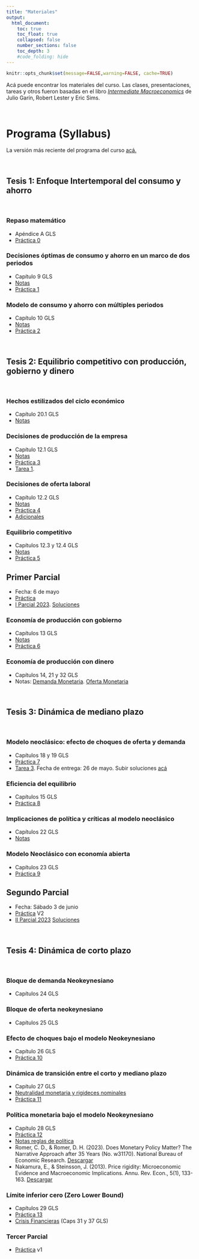 ```yaml
---
title: "Materiales"
output:
  html_document:
    toc: true
    toc_float: true
    collapsed: false
    number_sections: false
    toc_depth: 3
    #code_folding: hide
---
```


```r
knitr::opts_chunk$set(message=FALSE,warning=FALSE, cache=TRUE)
```

Acá puede encontrar los materiales del curso. Las clases, presentaciones, tareas y otros fueron basadas en el libro [*Intermediate Macroeconomics*](https://www3.nd.edu/~esims1/GLS_may_2021.pdf) de Julio Garín, Robert Lester y Eric Sims.

<br>

# Programa (Syllabus)

La versión más reciente del programa del curso [acá.](materials/2023EC3201.pdf)

<br>


## Tesis 1: Enfoque Intertemporal del consumo y ahorro

<br>

### Repaso matemático

* Apéndice A GLS
* [Práctica 0](materials/PS0.pdf) 


### Decisiones óptimas de consumo y ahorro en un marco de dos periodos

* Capítulo 9 GLS
* [Notas](materials/Modelo_consumo_ahorro.pdf)
* [Práctica 1](materials/PS1.pdf)

### Modelo de consumo y ahorro con múltiples periodos

* Capítulo 10 GLS
* [Notas](materials/Modelo_intertemporal_consumo.pdf)
* [Práctica 2](materials/PS2.pdf)

<br>

## Tesis 2: Equilibrio competitivo con producción, gobierno y dinero

<br>

### Hechos estilizados del ciclo económico

* Capítulo 20.1 GLS
* [Notas](materials/ciclo_economico_he.pdf)

### Decisiones de producción de la empresa

* Capítulo 12.1 GLS
* [Notas](materials/Modelo_produccion.pdf)
* [Práctica 3](materials/PS3.pdf) 
* [Tarea 1](materials/Tarea1.pdf). 

### Decisiones de oferta laboral

* Capítulo 12.2 GLS
* [Notas](materials/Modelo_ocio.pdf)
* [Práctica 4](materials/PS4.pdf) 
* [Adicionales](materials/LaborSupply.pdf) 

### Equilibrio competitivo 

* Capítulos 12.3 y 12.4 GLS
* [Notas](materials/Modelo_equilibrio.pdf)
* [Práctica 5](materials/PS5.pdf) 


## Primer Parcial

* Fecha: 6 de mayo
* [Práctica](materials/MT_practice.pdf) 
* [I Parcial 2023](materials/MT1.pdf). [Soluciones](materials/MT1_sol.pdf)

### Economía de producción con gobierno

* Capítulos 13 GLS
* [Notas](materials/Politica_Fiscal.pdf)
* [Práctica 6](materials/PS6.pdf) 

### Economía de producción con dinero

* Capítulos 14, 21 y 32 GLS
* Notas: [Demanda Monetaria](materials/Modelo_dinero.pdf). [Oferta Monetaria](materials/MoneySupply.pdf)

<br>

## Tesis 3: Dinámica de mediano plazo

<br>

### Modelo neoclásico: efecto de choques de oferta y demanda

* Capítulos 18 y 19 GLS
* [Práctica 7](materials/PS7.pdf) 
* [Tarea 3](materials/Tarea3.pdf). Fecha de entrega: 26 de mayo. Subir soluciones [acá](https://www.dropbox.com/request/t2E9GWECAsRt5Onisugs)

### Eficiencia del equilibrio

* Capítulos 15 GLS
* [Práctica 8](materials/PS8.pdf) 



### Implicaciones de política y críticas al modelo neoclásico

* Capítulos 22 GLS
* [Notas](materials/rbc.pdf) 

### Modelo Neoclásico con economía abierta

* Capítulos 23 GLS
* [Práctica 9](materials/PS9.pdf) 



## Segundo Parcial

* Fecha: Sábado 3 de junio
* [Práctica](materials/MT2_practice.pdf) V2
* [II Parcial 2023](materials/SegundoParcialMacro2.pdf) [Soluciones](materials/MT2_sol.pdf)

<br>

## Tesis 4: Dinámica de corto plazo

<br>

### Bloque de demanda Neokeynesiano

* Capítulos 24 GLS

### Bloque de oferta neokeynesiano

* Capítulos 25 GLS


### Efecto de choques bajo el modelo Neokeynesiano

* Capítulo 26 GLS
* [Práctica 10](materials/PS10.pdf) 
 

### Dinámica de transición entre el corto y mediano plazo

* Capítulo 27 GLS
* [Neutralidad monetaria y rigideces nominales](materials/money_neutrality.pdf) 
* [Práctica 11](materials/PS11.pdf) 

### Política monetaria bajo el modelo Neokeynesiano

* Capítulo 28 GLS
* [Práctica 12](materials/PS12.pdf) 
* [Notas reglas de política](materials/taylor_notes.pdf) 
* Romer, C. D., & Romer, D. H. (2023). Does Monetary Policy Matter? The Narrative Approach after 35 Years (No. w31170). National Bureau of Economic Research. [Descargar](materials/Readings/romerromer2023.pdf)
* Nakamura, E., & Steinsson, J. (2013). Price rigidity: Microeconomic Evidence and Macroeconomic Implications. Annu. Rev. Econ., 5(1), 133-163. [Descargar](materials/Readings/price_rigidity.pdf)

### Límite inferior cero (Zero Lower Bound)

* Capítulos 29 GLS
* [Práctica 13](materials/PS13.pdf) 
* [Crisis Financieras](materials/CrisisFinancieras.pdf)  (Caps 31 y 37 GLS)



### Tercer Parcial

* [Práctica](materials/MT3_practice.pdf) v1 
